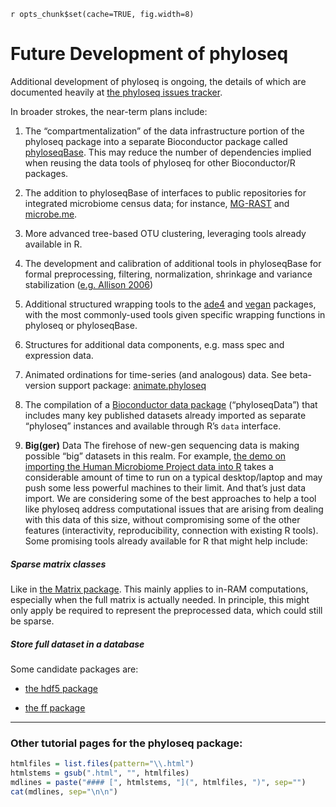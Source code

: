 `r opts_chunk$set(cache=TRUE, fig.width=8)`
<link href="markdown.css" rel="stylesheet"></link>

Future Development of phyloseq
========================================================

Additional development of phyloseq is ongoing, the details of which are documented heavily at [the phyloseq issues tracker](https://github.com/joey711/phyloseq/issues).

In broader strokes, the near-term plans include:

1. The "compartmentalization" of the data infrastructure portion of the phyloseq package into a separate Bioconductor package called [phyloseqBase](https://github.com/joey711/phyloseq/issues/102). This may reduce the number of dependencies implied when reusing the data tools of phyloseq for other Bioconductor/R packages.

1. The addition to phyloseqBase of interfaces to public repositories for integrated microbiome census data; for instance, [MG-RAST](http://metagenomics.anl.gov/) and [microbe.me](http://microbio.me/qiime).

1. More advanced tree-based OTU clustering, leveraging tools already available in R.

1. The development and calibration of additional tools in phyloseqBase for formal preprocessing, filtering, normalization, shrinkage and variance stabilization ([e.g. Allison 2006](http://www.nature.com/nrg/journal/v7/n1/full/nrg1749.html)) 

1. Additional structured wrapping tools to the [ade4](http://cran.r-project.org/web/packages/ade4/index.html) and [vegan](http://cran.r-project.org/web/packages/vegan/index.html) packages, with the most commonly-used tools given specific wrapping functions in phyloseq or phyloseqBase.

1. Structures for additional data components, e.g. mass spec and expression data.

1. Animated ordinations for time-series (and analogous) data. See beta-version support package: [animate.phyloseq](https://github.com/joey711/animate.phyloseq)

1. The compilation of a [Bioconductor data package](http://www.bioconductor.org/packages/release/data/experiment/) ("phyloseqData") that includes many key published datasets already imported as separate "phyloseq" instances and available through R's `data` interface.

1. **Big(ger)** Data
The firehose of new-gen sequencing data is making possible "big" datasets in this realm. For example, [the demo on importing the Human Microbiome Project data into R](http://joey711.github.com/phyloseq-demo/HMP_import_example.html) takes a considerable amount of time to run on a typical desktop/laptop and may push some less powerful machines to their limit. And that's just data import. We are considering some of the best approaches to help a tool like phyloseq address computational issues that are arising from dealing with this data of this size, without compromising some of the other features (interactivity, reproducibility, connection with existing R tools). Some promising tools already available for R that might help include:

##### Sparse matrix classes
Like in [the Matrix package](http://cran.r-project.org/web/packages/Matrix/index.html). This mainly applies to in-RAM computations, especially when the full matrix is actually needed. In principle, this might only apply be required to represent the preprocessed data, which could still be sparse.

##### Store full dataset in a database
Some candidate packages are:

- [the hdf5 package](http://cran.r-project.org/web/packages/hdf5/index.html)

- [the ff package](http://cran.r-project.org/web/packages/ff/index.html)



---

### Other tutorial pages for the phyloseq package:

```r
htmlfiles = list.files(pattern="\\.html")
htmlstems = gsub(".html", "", htmlfiles)
mdlines = paste("#### [", htmlstems, "](", htmlfiles, ")", sep="")
cat(mdlines, sep="\n\n")
```
